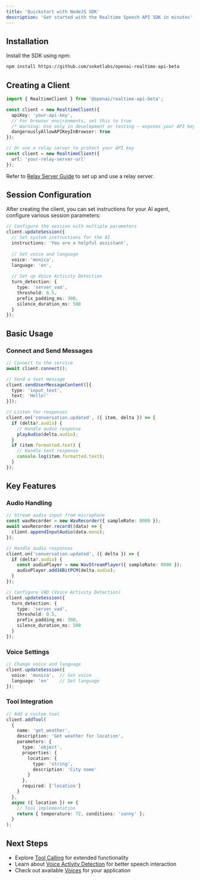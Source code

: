 ```yaml
---
title: 'Quickstart with NodeJS SDK'
description: 'Get started with the Realtime Speech API SDK in minutes'
---
```


## Installation

Install the SDK using npm:

```bash
npm install https://github.com/soketlabs/openai-realtime-api-beta
```

## Creating a Client

```typescript
import { RealtimeClient } from '@openai/realtime-api-beta';

const client = new RealtimeClient({
  apiKey: 'your-api-key',
  // For browser environments, set this to true
  /* Warning: Use only in development or testing — exposes your API key */
  dangerouslyAllowAPIKeyInBrowser: true 
});

// Or use a relay server to protect your API key
const client = new RealtimeClient({
  url: 'your-relay-server-url'
});
```

Refer to [Relay Server Guide](/deploy/relay_server) to set up and use a relay server.

## Session Configuration

After creating the client, you can set instructions for your AI agent, configure various session parameters:

```typescript
// Configure the session with multiple parameters
client.updateSession({
  // Set system instructions for the AI
  instructions: 'You are a helpful assistant',
  
  // Set voice and language
  voice: 'monica',
  language: 'en',
  
  // Set up Voice Activity Detection
  turn_detection: {
    type: 'server_vad',
    threshold: 0.5,
    prefix_padding_ms: 300,
    silence_duration_ms: 500
  }
});
```

## Basic Usage

### Connect and Send Messages

```typescript
// Connect to the service
await client.connect();

// Send a text message
client.sendUserMessageContent([{
  type: 'input_text',
  text: 'Hello!'
}]);

// Listen for responses
client.on('conversation.updated', ({ item, delta }) => {
  if (delta?.audio) {
    // Handle audio response
    playAudio(delta.audio);
  }
  if (item.formatted.text) {
    // Handle text response
    console.log(item.formatted.text);
  }
});
```

## Key Features

### Audio Handling
```typescript
// Stream audio input from microphone
const wavRecorder = new WavRecorder({ sampleRate: 8000 });
await wavRecorder.record((data) => {
  client.appendInputAudio(data.mono);
});

// Handle audio responses
client.on('conversation.updated', ({ delta }) => {
  if (delta?.audio) {
    const audioPlayer = new WavStreamPlayer({ sampleRate: 8000 });
    audioPlayer.add16BitPCM(delta.audio);
  }
});

// Configure VAD (Voice Activity Detection)
client.updateSession({
  turn_detection: {
    type: 'server_vad',
    threshold: 0.5,
    prefix_padding_ms: 300,
    silence_duration_ms: 500
  }
});
```

### Voice Settings
```typescript
// Change voice and language
client.updateSession({
  voice: 'monica',  // Set voice
  language: 'en'    // Set language
});
```

### Tool Integration
```typescript
// Add a custom tool
client.addTool(
  {
    name: 'get_weather',
    description: 'Get weather for location',
    parameters: {
      type: 'object',
      properties: {
        location: {
          type: 'string',
          description: 'City name'
        }
      },
      required: ['location']
    }
  },
  async ({ location }) => {
    // Tool implementation
    return { temperature: 72, conditions: 'sunny' };
  }
);
```

## Next Steps
- Explore [Tool Calling](/concepts/tool_calling) for extended functionality
- Learn about [Voice Activity Detection](/concepts/vad) for better speech interaction
- Check out available [Voices](/concepts/voice) for your application